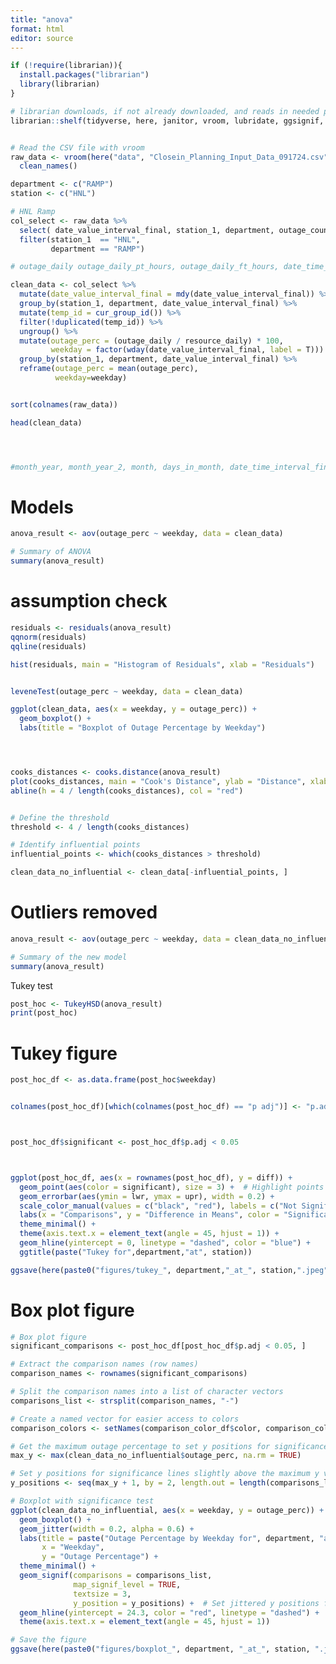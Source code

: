 ```yaml
---
title: "anova"
format: html
editor: source
---
```


```r

if (!require(librarian)){
  install.packages("librarian")
  library(librarian)
}

# librarian downloads, if not already downloaded, and reads in needed packages
librarian::shelf(tidyverse, here, janitor, vroom, lubridate, ggsignif, car)



```



```r


# Read the CSV file with vroom
raw_data <- vroom(here("data", "Closein_Planning_Input_Data_091724.csv")) %>%
  clean_names() 

department <- c("RAMP")
station <- c("HNL")

# HNL Ramp
col_select <- raw_data %>% 
  select( date_value_interval_final, station_1, department, outage_count, resource_daily, outage_daily) %>% 
  filter(station_1  == "HNL",
         department == "RAMP")

# outage_daily outage_daily_pt_hours, outage_daily_ft_hours, date_time_interval_final

clean_data <- col_select %>% 
  mutate(date_value_interval_final = mdy(date_value_interval_final)) %>% 
  group_by(station_1, department, date_value_interval_final) %>% 
  mutate(temp_id = cur_group_id()) %>% 
  filter(!duplicated(temp_id)) %>% 
  ungroup() %>% 
  mutate(outage_perc = (outage_daily / resource_daily) * 100,
         weekday = factor(wday(date_value_interval_final, label = T))) %>% 
  group_by(station_1, department, date_value_interval_final) %>% 
  reframe(outage_perc = mean(outage_perc),
          weekday=weekday)


sort(colnames(raw_data))

head(clean_data)




#month_year, month_year_2, month, days_in_month, date_time_interval_final
```



# Models
```r
anova_result <- aov(outage_perc ~ weekday, data = clean_data)

# Summary of ANOVA
summary(anova_result)

```

# assumption check
```r
residuals <- residuals(anova_result)
qqnorm(residuals)
qqline(residuals)

hist(residuals, main = "Histogram of Residuals", xlab = "Residuals")


leveneTest(outage_perc ~ weekday, data = clean_data)

ggplot(clean_data, aes(x = weekday, y = outage_perc)) +
  geom_boxplot() +
  labs(title = "Boxplot of Outage Percentage by Weekday")




cooks_distances <- cooks.distance(anova_result)
plot(cooks_distances, main = "Cook's Distance", ylab = "Distance", xlab = "Observation Index")
abline(h = 4 / length(cooks_distances), col = "red")


# Define the threshold
threshold <- 4 / length(cooks_distances)

# Identify influential points
influential_points <- which(cooks_distances > threshold)

clean_data_no_influential <- clean_data[-influential_points, ]

```

# Outliers removed
```r

anova_result <- aov(outage_perc ~ weekday, data = clean_data_no_influential)

# Summary of the new model
summary(anova_result)

```


Tukey test
```r
post_hoc <- TukeyHSD(anova_result)
print(post_hoc)
```


# Tukey figure
```r


post_hoc_df <- as.data.frame(post_hoc$weekday)


colnames(post_hoc_df)[which(colnames(post_hoc_df) == "p adj")] <- "p.adj"



post_hoc_df$significant <- post_hoc_df$p.adj < 0.05



ggplot(post_hoc_df, aes(x = rownames(post_hoc_df), y = diff)) +
  geom_point(aes(color = significant), size = 3) +  # Highlight points
  geom_errorbar(aes(ymin = lwr, ymax = upr), width = 0.2) +
  scale_color_manual(values = c("black", "red"), labels = c("Not Significant", "Significant")) +
  labs(x = "Comparisons", y = "Difference in Means", color = "Significance") +
  theme_minimal() +
  theme(axis.text.x = element_text(angle = 45, hjust = 1)) +
  geom_hline(yintercept = 0, linetype = "dashed", color = "blue") +
  ggtitle(paste("Tukey for",department,"at", station))

ggsave(here(paste0("figures/tukey_", department,"_at_", station,".jpeg")))

```
# Box plot figure
```r
# Box plot figure
significant_comparisons <- post_hoc_df[post_hoc_df$p.adj < 0.05, ]

# Extract the comparison names (row names)
comparison_names <- rownames(significant_comparisons)

# Split the comparison names into a list of character vectors
comparisons_list <- strsplit(comparison_names, "-")

# Create a named vector for easier access to colors
comparison_colors <- setNames(comparison_color_df$color, comparison_color_df$comparison)

# Get the maximum outage percentage to set y positions for significance labels
max_y <- max(clean_data_no_influential$outage_perc, na.rm = TRUE)

# Set y positions for significance lines slightly above the maximum y value
y_positions <- seq(max_y + 1, by = 2, length.out = length(comparisons_list))

# Boxplot with significance test
ggplot(clean_data_no_influential, aes(x = weekday, y = outage_perc)) +
  geom_boxplot() +
  geom_jitter(width = 0.2, alpha = 0.6) +
  labs(title = paste("Outage Percentage by Weekday for", department, "at", station), 
       x = "Weekday", 
       y = "Outage Percentage") +
  theme_minimal() +
  geom_signif(comparisons = comparisons_list,
              map_signif_level = TRUE,
              textsize = 3,
              y_position = y_positions) +  # Set jittered y positions for significance
  geom_hline(yintercept = 24.3, color = "red", linetype = "dashed") +
  theme(axis.text.x = element_text(angle = 45, hjust = 1))

# Save the figure
ggsave(here(paste0("figures/boxplot_", department, "_at_", station, ".jpeg")))



```

